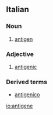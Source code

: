 ==Italian==

===Noun===
{{it-noun|antigen|m|e|i}}

# [[antigen]]

===Adjective===
{{it-adj|antigen|e|i}}

# [[antigenic]]

===Derived terms===
*[[antigenico]]

[[io:antigene]]